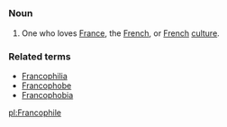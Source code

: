 =={{En}}==
===Noun===
# One who loves [[France]], the [[French]], or [[French]] [[culture]].

===Related terms===
*[[Francophilia]]
*[[Francophobe]]
*[[Francophobia]]

[[pl:Francophile]]